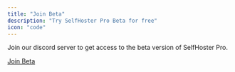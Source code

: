 ```yaml
---
title: "Join Beta"
description: "Try SelfHoster Pro Beta for free"
icon: "code"
---
```


Join our discord server to get access to the beta version of SelfHoster Pro.

[Join Beta](https://discord.gg/hdT8VzGBet)
